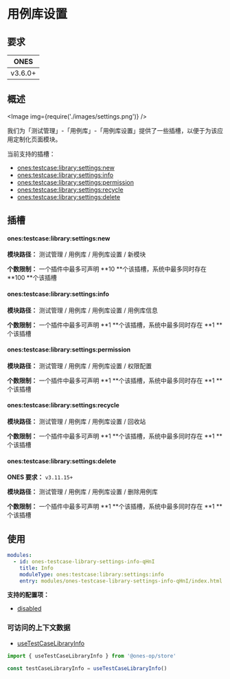 # 用例库设置


## 要求

|  ONES   |
| :-----: |
| v3.6.0+ |

## 概述

<Image img={require('./images/settings.png')} />

我们为「测试管理」-「用例库」-「用例库设置」提供了一些插槽，以便于为该应用定制化页面模块。

当前支持的插槽：

- [ones:testcase:library:settings:new](#onestestcaselibrarysettingsnew)
- [ones:testcase:library:settings:info](#onestestcaselibrarysettingsinfo)
- [ones:testcase:library:settings:permission](#onestestcaselibrarysettingspermission)
- [ones:testcase:library:settings:recycle](#onestestcaselibrarysettingsrecycle)
- [ones:testcase:library:settings:delete](#onestestcaselibrarysettingsdelete)

## 插槽

#### ones:testcase:library:settings:new

**模块路径：** 测试管理 / 用例库 / 用例库设置 / 新模块

**个数限制：** 一个插件中最多可声明 **10 **个该插槽，系统中最多同时存在 **100 **个该插槽

#### ones:testcase:library:settings:info

**模块路径：** 测试管理 / 用例库 / 用例库设置 / 用例库信息

**个数限制：** 一个插件中最多可声明 **1 **个该插槽，系统中最多同时存在 **1 **个该插槽

#### ones:testcase:library:settings:permission

**模块路径：** 测试管理 / 用例库 / 用例库设置 / 权限配置

**个数限制：** 一个插件中最多可声明 **1 **个该插槽，系统中最多同时存在 **1 **个该插槽

#### ones:testcase:library:settings:recycle

**模块路径：** 测试管理 / 用例库 / 用例库设置 / 回收站

**个数限制：** 一个插件中最多可声明 **1 **个该插槽，系统中最多同时存在 **1 **个该插槽

#### ones:testcase:library:settings:delete

**ONES 要求：** `v3.11.15+`

**模块路径：** 测试管理 / 用例库 / 用例库设置 / 删除用例库

**个数限制：** 一个插件中最多可声明 **1 **个该插槽，系统中最多同时存在 **1 **个该插槽

## 使用

```yaml
modules:
  - id: ones-testcase-library-settings-info-qHnI
    title: Info
    moduleType: ones:testcase:library:settings:info
    entry: modules/ones-testcase-library-settings-info-qHnI/index.html
```

**支持的配置项：**

- [disabled](../../../../../../reference/config/plugin.yaml#disabled)

### 可访问的上下文数据

- [useTestCaseLibraryInfo](../../../../../../reference/packages/store/store.md#useTestCaseLibraryInfo)

```ts
import { useTestCaseLibraryInfo } from '@ones-op/store'

const testCaseLibraryInfo = useTestCaseLibraryInfo()
```
